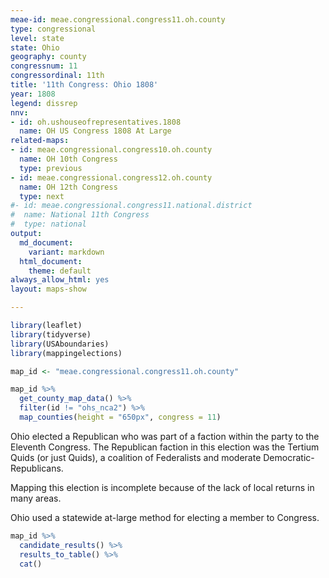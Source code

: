 ```yaml
---
meae-id: meae.congressional.congress11.oh.county
type: congressional
level: state
state: Ohio
geography: county
congressnum: 11
congressordinal: 11th
title: '11th Congress: Ohio 1808'
year: 1808
legend: dissrep
nnv:
- id: oh.ushouseofrepresentatives.1808
  name: OH US Congress 1808 At Large
related-maps:
- id: meae.congressional.congress10.oh.county
  name: OH 10th Congress
  type: previous
- id: meae.congressional.congress12.oh.county
  name: OH 12th Congress
  type: next
#- id: meae.congressional.congress11.national.district
#  name: National 11th Congress
#  type: national
output:
  md_document:
    variant: markdown
  html_document:
    theme: default
always_allow_html: yes
layout: maps-show

---
```


```r
library(leaflet)
library(tidyverse)
library(USAboundaries)
library(mappingelections)

map_id <- "meae.congressional.congress11.oh.county"
```

<div class="map">

```r
map_id %>%
  get_county_map_data() %>%
  filter(id != "ohs_nca2") %>% 
  map_counties(height = "650px", congress = 11)
```

</div>

Ohio elected a Republican who was part of a faction within the party to the Eleventh Congress. The Republican faction in this election was the Tertium Quids (or just Quids), a coalition of Federalists and moderate Democratic-Republicans.

Mapping this election is incomplete because of the lack of local returns in many areas.

Ohio used a statewide at-large method for electing a member to Congress.

<div class="results-table">

```r
map_id %>%
  candidate_results() %>%
  results_to_table() %>%
  cat()
```

</div>
